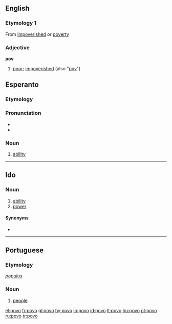 ==English==

===Etymology 1===
From [[impoverished]] or [[poverty]]

===Adjective===
'''pov'''

# {{context|colloquial|Australian|}} [[poor]]; [[impoverished]] (also "[[pov]]")

==Esperanto==

===Etymology===
{{eo der|povi|pov|o}}

===Pronunciation===
* {{IPA|/ˈpovo/|lang=eo}}
* {{hyphenation|po|vo}}

===Noun===
{{eo-noun}}

# [[ability]]

----
==Ido==
===Noun===
{{io-noun|pov}}

# [[ability]]
# [[power]]

====Synonyms====
* {{l|io|habileso}}
----

==Portuguese==
{{wikipedia|lang=pt}}

===Etymology===
{{etyl|la|pt}} ''[[populus]]''

===Noun===
{{pt-noun|m|s}}

# [[people]]

[[el:povo]]
[[fr:povo]]
[[gl:povo]]
[[hy:povo]]
[[io:povo]]
[[id:povo]]
[[lt:povo]]
[[hu:povo]]
[[pt:povo]]
[[ru:povo]]
[[tr:povo]]
